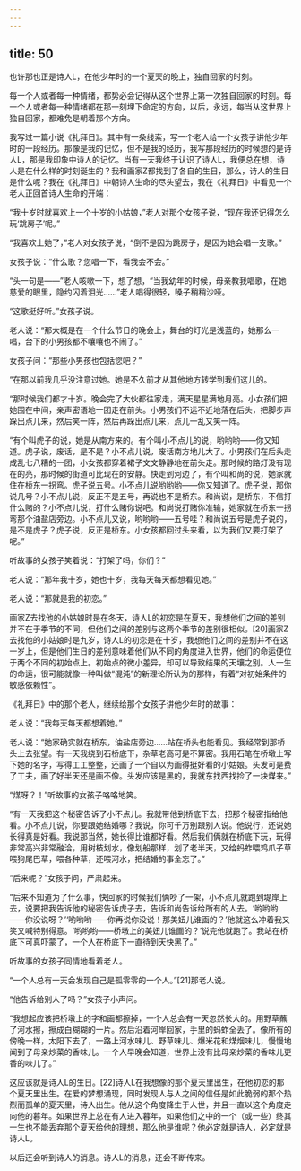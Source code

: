 ```yaml
---
---
---
```

title: 50
---



也许那也正是诗人L，在他少年时的一个夏天的晚上，独自回家的时刻。

每一个人或者每一种情绪，都势必会记得从这个世界上第一次独自回家的时刻。每一个人或者每一种情绪都在那一刻埋下命定的方向，以后，永远，每当从这世界上独自回家，都难免是朝着那个方向。

我写过一篇小说《礼拜日》。其中有一条线索，写一个老人给一个女孩子讲他少年时的一段经历。那像是我的记忆，但不是我的经历，我写那段经历的时候想的是诗人L，那是我印象中诗人的记忆。当有一天我终于认识了诗人L，我便总在想，诗人是在什么样的时刻诞生的？我和画家Z都找到了各自的生日，那么，诗人的生日是什么呢？我在《礼拜日》中朝诗人生命的尽头望去，我在《礼拜日》中看见一个老人正回首诗人生命的开端：

“我十岁时就喜欢上一个十岁的小姑娘，”老人对那个女孩子说，“现在我还记得怎么玩‘跳房子’呢。”

“我喜欢上她了，”老人对女孩子说，“倒不是因为跳房子，是因为她会唱一支歌。”

女孩子说：“什么歌？您唱一下，看我会不会。”

“头一句是——”老人咳嗽一下，想了想，“当我幼年的时候，母亲教我唱歌，在她慈爱的眼里，隐约闪着泪光……”老人唱得很轻，嗓子稍稍沙哑。

“这歌挺好听。”女孩子说。

老人说：“那大概是在一个什么节日的晚会上，舞台的灯光是浅蓝的，她那么一唱，台下的小男孩都不嚷嚷也不闹了。”

女孩子问：“那些小男孩也包括您吧？”

“在那以前我几乎没注意过她。她是不久前才从其他地方转学到我们这儿的。

“那时候我们都才十岁。晚会完了大伙都往家走，满天星星满地月亮。小女孩们把她围在中间，亲声密语地一团走在前头。小男孩们不远不近地落在后头，把脚步声跺出点儿来，然后笑一阵，然后再跺出点儿来，点儿一乱又笑一阵。

“有个叫虎子的说，她是从南方来的。有个叫小不点儿的说，哟哟哟——你又知道。虎子说，废话，是不是？小不点儿说，废话南方地儿大了。小男孩们在后头走成乱七八糟的一团，小女孩都穿着裙子文文静静地在前头走。那时候的路灯没有现在的亮，那时候的街道可比现在的安静。快走到河边了，有个叫和尚的说，她家就住在桥东一拐弯。虎子说五号。小不点儿说哟哟哟——你又知道了。虎子说，那你说几号？小不点儿说，反正不是五号，再说也不是桥东。和尚说，是桥东，不信打什么赌的？小不点儿说，打什么赌你说吧。和尚说打赌你准输，她家就在桥东一拐弯那个油盐店旁边。小不点儿又说，哟哟哟——五号哇？和尚说五号是虎子说的，是不是虎子？虎子说，反正是桥东。小女孩都回过头来看，以为我们又要打架了呢。”

听故事的女孩子笑着说：“打架了吗，你们？”

老人说：“那年我十岁，她也十岁，我每天每天都想看见她。”

老人说：“那就是我的初恋。”

画家Z去找他的小姑娘时是在冬天，诗人L的初恋是在夏天，我想他们之间的差别并不在于季节的不同，但他们之间的差别与这两个季节的差别很相似。[20]画家Z去找他的小姑娘时是九岁，诗人L的初恋是在十岁，我想他们之间的差别并不在这一岁上，但是他们生日的差别意味着他们从不同的角度进入世界，他们的命运便位于两个不同的初始点上。初始点的微小差异，却可以导致结果的天壤之别。人一生的命运，很可能就像一种叫做“混沌”的新理论所认为的那样，有着“对初始条件的敏感依赖性”。

《礼拜日》中的那个老人，继续给那个女孩子讲他少年时的故事：

老人说：“我每天每天都想着她。”

老人说：“她家确实就在桥东，油盐店旁边……站在桥头也能看见。我经常到那桥头上去张望。有一天我绕到石桥底下，杂草老高可是不算密。我用石笔在桥墩上写下她的名字，写得工工整整，还画了一个自以为画得挺好看的小姑娘。头发可是费了工夫，画了好半天还是画不像。头发应该是黑的，我就东找西找捡了一块煤来。”

“煤呀？！”听故事的女孩子咯咯地笑。

“有一天我把这个秘密告诉了小不点儿。我就带他到桥底下去，把那个秘密指给他看。小不点儿说，你要跟她结婚哪？我说，你可千万别跟别人说。他说行，还说她长得真是好看。我说那当然，她长得比谁都好看。然后我们俩就在桥底下玩，玩得非常高兴非常融洽，用树枝划水，像划船那样，划了老半天，又给蚂蚱喂鸡爪子草喂狗尾巴草，喂各种草，还喂河水，把结婚的事全忘了。”

“后来呢？”女孩子问，严肃起来。

“后来不知道为了什么事，快回家的时候我们俩吵了一架，小不点儿就跑到堤岸上去，说要把我告诉他的秘密告诉虎子去，告诉和尚告诉给所有的人去。‘哟哟哟——你没说呀？’‘哟哟哟——你再说你没说！那美妞儿谁画的？’他就这么冲着我又笑又喊特别得意。‘哟哟哟——桥墩上的美妞儿谁画的？’说完他就跑了。我站在桥底下可真吓蒙了，一个人在桥底下一直待到天快黑了。”

听故事的女孩子同情地看着老人。

“一个人总有一天会发现自己是孤零零的一个人。”[21]那老人说。

“他告诉给别人了吗？”女孩子小声问。

“我想起应该把桥墩上的字和画都擦掉，一个人总会有一天忽然长大的。用野草蘸了河水擦，擦成白糊糊的一片。然后沿着河岸回家，手里的蚂蚱全丢了。像所有的傍晚一样，太阳下去了，一路上河水味儿、野草味儿、爆米花和煤烟味儿，慢慢地闻到了母亲炒菜的香味儿。一个人早晚会知道，世界上没有比母亲炒菜的香味儿更香的味儿了。”

这应该就是诗人L的生日。[22]诗人L在我想像的那个夏天里出生，在他初恋的那个夏天里出生。在爱的梦想涌现，同时发现人与人之间的信任是如此脆弱的那个热烈而孤单的夏天里，诗人出生。他从这个角度降生于人世，并且一直以这个角度走向他的暮年。如果世界上总在有人进入暮年，如果他们之中的一个（或一些）终其一生也不能丢弃那个夏天给他的理想，那么他是谁呢？他必定就是诗人，必定就是诗人L。

以后还会听到诗人的消息。诗人L的消息，还会不断传来。